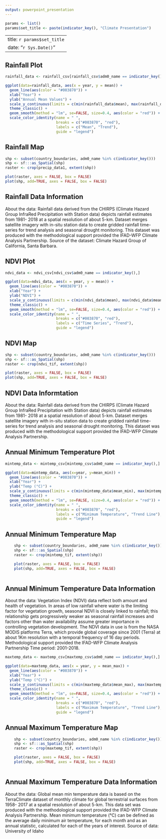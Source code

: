 ```yaml
---
output: powerpoint_presentation
---
```


```r
params <- list()
params$set_title <- paste(indicator_key(), "Climate Presentation")
```

---
title: `r params$set_title`
date: "`r Sys.Date()`"
---


## Rainfall Plot

```r

rainfall_data <- rainfall_csv[rainfall_csv$adm0_name == indicator_key(),]

ggplot(data=rainfall_data, aes(x = year, y = mean)) +
  geom_line(aes(color = "#003870")) +
  xlab("Year") + 
  ylab("Annual Mean Values") +
  scale_y_continuous(limits = c(min(rainfall_data$mean), max(rainfall_data$mean))) +
  theme_classic() +
  geom_smooth(method = "lm", se=FALSE, size=0.4, aes(color = "red")) +
  scale_color_identity(name = " ",
                       breaks = c("#003870", "red"),
                       labels = c("Mean", "Trend"),
                       guide = "legend")
```          

## Rainfall Map

```r

shp <- subset(country_boundaries, adm0_name %in% c(indicator_key()))
shp <- sf:::as_Spatial(shp)
raster <- crop(precip_data1, extent(shp))

plot(raster, axes = FALSE, box = FALSE)
plot(shp, add=TRUE, axes = FALSE, box = FALSE)

```    

## Rainfall Data Information

About the data:
Rainfall data derived from the CHIRPS (Climate Hazard Group InfraRed Precipitation with Station data) depicts rainfall estimates from 1981- 2018 at a spatial resolution of about 5-km. Dataset merges satellite imagery with in-situ station data to create gridded rainfall time-series for trend analysis and seasonal drought monitoring. This dataset was produced with the methodological support provided the IFAD-WFP Climate Analysis Partnership. 
Source of the dataset: Climate Hazard Group of California, Santa Barbara.

## NDVI Plot

```r

ndvi_data <- ndvi_csv[ndvi_csv$adm0_name == indicator_key(),]

ggplot(data=ndvi_data, aes(x = year, y = mean)) +
  geom_line(aes(color = "#003870")) +
  xlab("Year") + 
  ylab("NDVI") +
  scale_y_continuous(limits = c(min(ndvi_data$mean), max(ndvi_data$mean))) +
  theme_classic() +
  geom_smooth(method = "lm", se=FALSE, size=0.4, aes(color = "red")) +
  scale_color_identity(name = " ",
                       breaks = c("#003870", "red"),
                       labels = c("Time Series", "Trend"),
                       guide = "legend")

```


## NDVI Map

```r

shp <- subset(country_boundaries, adm0_name %in% c(indicator_key()))
shp <- sf:::as_Spatial(shp)
raster <- crop(ndvi_tif, extent(shp))

plot(raster, axes = FALSE, box = FALSE)
plot(shp, add=TRUE, axes = FALSE, box = FALSE)

```

## NDVI Data Informtation

About the data:
Rainfall data derived from the CHIRPS (Climate Hazard Group InfraRed Precipitation with Station data) depicts rainfall estimates from 1981- 2018 at a spatial resolution of about 5-km. Dataset merges satellite imagery with in-situ station data to create gridded rainfall time-series for trend analysis and seasonal drought monitoring. This dataset was produced with the methodological support provided the IFAD-WFP Climate Analysis Partnership.


## Annual Minimum Temperature Plot

```r

mintemp_data <- mintemp_csv[mintemp_csv$adm0_name == indicator_key(),]

ggplot(data=mintemp_data, aes(x=year, y=mean_min)) +
  geom_line(aes(color = "#003870")) +
  xlab("Year") + 
  ylab("Temp (°C)") +
  scale_y_continuous(limits = c(min(mintemp_data$mean_min), max(mintemp_data$mean_min))) +
  theme_classic() +
  geom_smooth(method = "lm", se=FALSE, size=0.4, aes(color = "red")) +
  scale_color_identity(name = " ",
                       breaks = c("#003870", "red"),
                       labels = c("Minimum Temperature", "Trend Line"),
                       guide = "legend")

```

## Annual Minimum Temperature Map

```r

    shp <- subset(country_boundaries, adm0_name %in% c(indicator_key()))
    shp <- sf:::as_Spatial(shp)
    raster <- crop(mintemp_tif, extent(shp))

    plot(raster, axes = FALSE, box = FALSE)
    plot(shp, add=TRUE, axes = FALSE, box = FALSE)
    
```  

## Annual Minimum Temperature Data Information

About the data:
Vegetation Index (NDVI) data reflect both amount and health of vegetation. 
In areas of low rainfall where water is the limiting factor for vegetation growth, 
seasonal NDVI is closely linked to rainfall; this relationship gets progressively 
weaker as seasonal rainfall increases and factors other than water availability 
assume greater importance in controlling vegetation development. The NDVI data in 
use is from the NASA MODIS platforms Terra, which provide global coverage since 2001 
(Terra) at about 1Km resolution with a temporal frequency of 16 day periods. Methodological support provided the IFAD-WFP Climate Analysis Partnership Time period: 2001-2018.


```r

maxtemp_data <- maxtemp_csv[maxtemp_csv$adm0_name == indicator_key(),]

ggplot(data=maxtemp_data, aes(x = year, y = mean_max)) +
  geom_line(aes(color = "#003870")) +
  xlab("Year") + 
  ylab("Temp (°C)") +
  scale_y_continuous(limits = c(min(maxtemp_data$mean_max), max(maxtemp_data$mean_max))) +
  theme_classic() +
  geom_smooth(method = "lm", se=FALSE, size=0.4, aes(color = "red")) +
  scale_color_identity(name = " ",
                       breaks = c("#003870", "red"),
                       labels = c("Maximum Temperature", "Trend Line"),
                       guide = "legend")

```

## Annual Maximum Temperature Map

```r

    shp <- subset(country_boundaries, adm0_name %in% c(indicator_key()))
    shp <- sf:::as_Spatial(shp)
    raster <- crop(maxtemp_tif, extent(shp))

    plot(raster, axes = FALSE, box = FALSE)
    plot(shp, add=TRUE, axes = FALSE, box = FALSE)
    
``` 

## Annual Maximum Temperature Data Information

About the data:
Global mean min temperature data is based on the TerraClimate dataset of monthly climate for global terrestrial surfaces from 1958- 2017 at a spatial resolution of about 5-km. This data set was produced with the methodological support provided the IFAD-WFP Climate Analysis Partnership. Mean minimum temperature (°C) can be defined as the average daily minimum air temperature, for each month and as an annual statistic, calculated for each of the years of interest. Source of data: University of Idaho